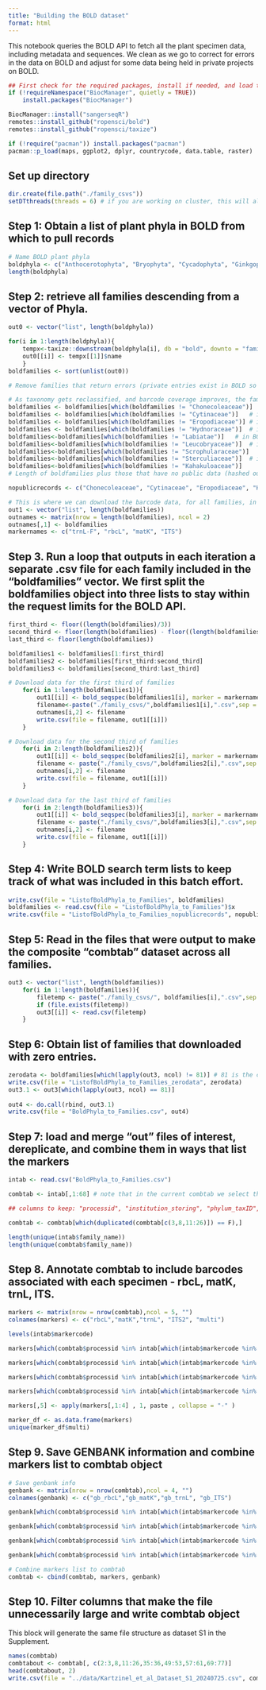 ```yaml
---
title: "Building the BOLD dataset"
format: html
---
```


This notebook queries the BOLD API to fetch all the plant specimen data, including metadata and sequences. We clean as we go to correct for errors in the data on BOLD and adjust for some data being held in private projects on BOLD.

```r
## First check for the required packages, install if needed, and load the libraries.
if (!requireNamespace("BiocManager", quietly = TRUE))
    install.packages("BiocManager")

BiocManager::install("sangerseqR")
remotes::install_github("ropensci/bold")
remotes::install_github("ropensci/taxize")

if (!require("pacman")) install.packages("pacman")
pacman::p_load(maps, ggplot2, dplyr, countrycode, data.table, raster)
```

## Set up directory

```r
dir.create(file.path("./family_csvs"))
setDTthreads(threads = 6) # if you are working on cluster, this will allow data.table to multithread
```

## Step 1: Obtain a list of plant phyla in BOLD from which to pull records

```r
# Name BOLD plant phyla
boldphyla <- c("Anthocerotophyta", "Bryophyta", "Cycadophyta", "Ginkgophyta",  "Magnoliophyta", "Marchantiophyta", "Pinophyta", "Pteridophyta", "Tracheophyta") #"Gnetophyta", "Psilophyta", "Lycopodiophyta" # these were previously listed a families but are now nested under other families
length(boldphyla)
```

## Step 2: retrieve all families descending from a vector of Phyla.

```r
out0 <- vector("list", length(boldphyla))

for(i in 1:length(boldphyla)){
	tempx<-taxize::downstream(boldphyla[i], db = "bold", downto = "family")
	out0[[i]] <- tempx[[1]]$name
	}
boldfamilies <- sort(unlist(out0))

# Remove families that return errors (private entries exist in BOLD so they can be found "downstream" of their respective phyla, but don't permit downloads of any barcode data and need to be excluded before the next phase

# As taxonomy gets reclassified, and barcode coverage improves, the families below may need to be updated depending on when this analysis is being run. The families below did not have public records at the time we ran our analysis, but they may as database coverage improves over time
boldfamilies <- boldfamilies[which(boldfamilies != "Chonecoleaceae")]	# in BOLD but nothing public
boldfamilies <- boldfamilies[which(boldfamilies != "Cytinaceae")]	# in BOLD but nothing public 
boldfamilies <- boldfamilies[which(boldfamilies != "Eropodiaceae")]	# in BOLD but nothing public
boldfamilies <- boldfamilies[which(boldfamilies != "Hydnoraceae")]	# in BOLD but nothing public
boldfamilies<-boldfamilies[which(boldfamilies != "Labiatae")]	# in BOLD but nothing public
boldfamilies<-boldfamilies[which(boldfamilies != "Leucobryaceae")]	# in BOLD but nothing public
boldfamilies<-boldfamilies[which(boldfamilies != "Scrophularaceae")]	# misspelling in BOLD but nothing public
boldfamilies<-boldfamilies[which(boldfamilies != "Sterculiaceae")]	# in BOLD but nothing public
boldfamilies<-boldfamilies[which(boldfamilies != "Kahakuloaceae")]
# Length of boldfamilies plus those that have no public data (hashed out above) is how many land plant families BOLD recognizes

nopublicrecords <- c("Chonecoleaceae", "Cytinaceae", "Eropodiaceae", "Hydnoraceae", "Labiatae", "Leucobryaceae", "Scrophularaceae", "Sterculiaceae", "Kahakuloaceae")

# This is where we can download the barcode data, for all families, in batches, knowing that there are public records
out1 <- vector("list", length(boldfamilies))
outnames <- matrix(nrow = length(boldfamilies), ncol = 2)
outnames[,1] <- boldfamilies
markernames <- c("trnL-F", "rbcL", "matK", "ITS")
```

## Step 3. Run a loop that outputs in each iteration a separate .csv file for each family included in the "boldfamilies" vector. We first split the boldfamilies object into three lists to stay within the request limits for the BOLD API.

```r
first_third <- floor((length(boldfamilies)/3))
second_third <- floor(length(boldfamilies) - floor((length(boldfamilies)/3)))
last_third <- floor(length(boldfamilies))

boldfamilies1 <- boldfamilies[1:first_third]
boldfamilies2 <- boldfamilies[first_third:second_third]
boldfamilies3 <- boldfamilies[second_third:last_third]

# Download data for the first third of families
	for(i in 1:length(boldfamilies1)){
		out1[[i]] <- bold_seqspec(boldfamilies1[i], marker = markernames)
		filename<-paste("./family_csvs/",boldfamilies1[i],".csv",sep = "")
		outnames[i,2] <- filename
		write.csv(file = filename, out1[[i]])
	}

# Download data for the second third of families
	for(i in 2:length(boldfamilies2)){
		out1[[i]] <- bold_seqspec(boldfamilies2[i], marker = markernames)
		filename <- paste("./family_csvs/",boldfamilies2[i],".csv",sep = "")
		outnames[i,2] <- filename
		write.csv(file = filename, out1[[i]])
	}

# Download data for the last third of families
	for(i in 2:length(boldfamilies3)){
		out1[[i]] <- bold_seqspec(boldfamilies3[i], marker = markernames)
		filename <- paste("./family_csvs/",boldfamilies3[i],".csv",sep = "")
		outnames[i,2] <- filename
		write.csv(file = filename, out1[[i]])
	}
```

## Step 4: Write BOLD search term lists to keep track of what was included in this batch effort.

```r
write.csv(file = "ListofBoldPhyla_to_Families", boldfamilies)
boldfamilies <- read.csv(file = "ListofBoldPhyla_to_Families")$x
write.csv(file = "ListofBoldPhyla_to_Families_nopublicrecords", nopublicrecords)
```

## Step 5: Read in the files that were output to make the composite "combtab" dataset across all families.

```r
out3 <- vector("list", length(boldfamilies))
	for(i in 1:length(boldfamilies)){
		filetemp <- paste("./family_csvs/", boldfamilies[i],".csv",sep = "")
		if (file.exists(filetemp))
		out3[[i]] <- read.csv(filetemp)
	}
```

## Step 6: Obtain list of families that downloaded with zero entries.

```r
zerodata <- boldfamilies[which(lapply(out3, ncol) != 81)] # 81 is the column with marker codes - this is selecting elements from boldfamilies where the corresponding elements in out3 do not have 81 columns
write.csv(file = "ListofBoldPhyla_to_Families_zerodata", zerodata)
out3.1 <- out3[which(lapply(out3, ncol) == 81)]
	
out4 <- do.call(rbind, out3.1)
write.csv(file = "BoldPhyla_to_Families.csv", out4)
```

## Step 7: load and merge "out" files of interest, dereplicate, and combine them in ways that list the markers

```r
intab <- read.csv("BoldPhyla_to_Families.csv")

combtab <- intab[,1:68] # note that in the current combtab we select the following columns listed below

## columns to keep: "processid", "institution_storing", "phylum_taxID", "phylum_name", "class_taxID", "class_name", "order_taxID", "order_name", "family_taxID", "family_name", "subfamily_taxID", "subfamily_name", "genus_taxID", "genus_name", "species_taxID", "species_name", "subspecies_taxID", "subspecies_name" 

combtab <- combtab[which(duplicated(combtab[c(3,8,11:26)]) == F),] 

length(unique(intab$family_name))
length(unique(combtab$family_name))
```

## Step 8. Annotate combtab to include barcodes associated with each specimen - rbcL, matK, trnL, ITS.

```r
markers <- matrix(nrow = nrow(combtab),ncol = 5, "")
colnames(markers) <- c("rbcL","matK","trnL", "ITS2", "multi")

levels(intab$markercode)

markers[which(combtab$processid %in% intab[which(intab$markercode %in% c("rbcL", "rbcLa")),]$processid),1] <- "rbcL"

markers[which(combtab$processid %in% intab[which(intab$markercode %in% c("matK")),]$processid),2] <- "matK"

markers[which(combtab$processid %in% intab[which(intab$markercode %in% c("trnL", "trnL-F")),]$processid),3] <- "trnL"

markers[which(combtab$processid %in% intab[which(intab$markercode %in% c("ITS", "ITS2")),]$processid),4] <- "ITS"

markers[,5] <- apply(markers[,1:4] , 1, paste , collapse = "-" )

marker_df <- as.data.frame(markers)
unique(marker_df$multi)
```

## Step 9. Save GENBANK information and combine markers list to combtab object

```r
# Save genbank info
genbank <- matrix(nrow = nrow(combtab),ncol = 4, "")
colnames(genbank) <- c("gb_rbcL","gb_matK","gb_trnL", "gb_ITS")

genbank[which(combtab$processid %in% intab[which(intab$markercode %in% c("rbcL", "rbcLa")),]$processid),1] <-intab[which(combtab$processid %in% intab[which(intab$markercode %in% c("rbcL", "rbcLa")),]$processid),]$genbank_accession

genbank[which(combtab$processid %in% intab[which(intab$markercode %in% c("matK")),]$processid),2] <- intab[which(combtab$processid %in% intab[which(intab$markercode %in% c("matK")),]$processid),]$genbank_accession

genbank[which(combtab$processid %in% intab[which(intab$markercode %in% c("trnL-F")),]$processid),3] <- intab[which(combtab$processid %in% intab[which(intab$markercode %in% c("trnL", "trnL-F")),]$processid),]$genbank_accession

genbank[which(combtab$processid %in% intab[which(intab$markercode %in% c("ITS", "ITS2")),]$processid),4] <- intab[which(combtab$processid %in% intab[which(intab$markercode %in% c("ITS", "ITS2")),]$processid),]$genbank_accession

# Combine markers list to combtab
combtab <- cbind(combtab, markers, genbank)
```

## Step 10. Filter columns that make the file unnecessarily large and write combtab object

This block will generate the same file structure as dataset S1 in the Supplement.

```r
names(combtab)
combtabout <- combtab[, c(2:3,8,11:26,35:36,49:53,57:61,69:77)]
head(combtabout, 2)
write.csv(file = "../data/Kartzinel_et_al_Dataset_S1_20240725.csv", combtabout)
```
